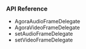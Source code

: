 
<PlatformWrapper platform="ios">

### API Reference

* <Link to = "{{global.API_REF_IOS_ROOT}}/class_iaudioframeobserver.html">AgoraAudioFrameDelegate</Link>

* <Link to = "{{global.API_REF_IOS_ROOT}}/class_ivideoframeobserver.html">AgoraVideoFrameDelegate</Link>

* <Link to = "{{global.API_REF_IOS_ROOT}}/class_irtcengine.html#api_imediaengine_registeraudioframeobserver">setAudioFrameDelegate</Link>

* <Link to = "{{global.API_REF_IOS_ROOT}}/class_irtcengine.html#api_imediaengine_registervideoframeobserver">setVideoFrameDelegate</Link>


</PlatformWrapper>
